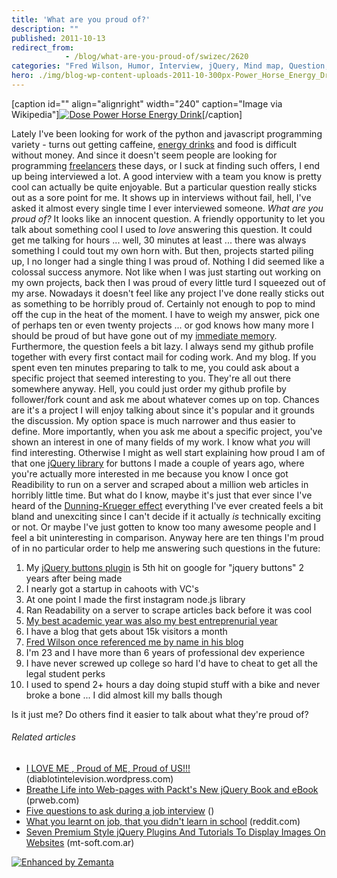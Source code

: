 ```yaml
---
title: 'What are you proud of?'
description: ""
published: 2011-10-13
redirect_from: 
            - /blog/what-are-you-proud-of/swizec/2620
categories: "Fred Wilson, Humor, Interview, jQuery, Mind map, Question, Uncategorized"
hero: ./img/blog-wp-content-uploads-2011-10-300px-Power_Horse_Energy_Drink3.jpg
---
```

\[caption id=&quot;&quot; align=&quot;alignright&quot; width=&quot;240&quot; caption=&quot;Image via Wikipedia&quot;][![Dose Power Horse Energy Drink](./img/blog-wp-content-uploads-2011-10-300px-Power_Horse_Energy_Drink3.jpg "Dose Power Horse Energy Drink")](http://commons.wikipedia.org/wiki/File:Power_Horse_Energy_Drink.jpg)\[/caption]

Lately I&#x27;ve been looking for work of the python and javascript programming variety - turns out getting caffeine, [energy drinks](http://en.wikipedia.org/wiki/Energy_drink "Energy drink") and food is difficult without money. And since it doesn&#x27;t seem people are looking for programming [freelancers](http://en.wikipedia.org/wiki/Freelancer "Freelancer") these days, or I suck at finding such offers, I end up being interviewed a lot. A good interview with a team you know is pretty cool can actually be quite enjoyable. But a particular question really sticks out as a sore point for me. It shows up in interviews without fail, hell, I&#x27;ve asked it almost every single time I ever interviewed someone. _What are you proud of?_ It looks like an innocent question. A friendly opportunity to let you talk about something cool I used to _love_ answering this question. It could get me talking for hours ... well, 30 minutes at least ... there was always something I could tout my own horn with. But then, projects started piling up, I no longer had a single thing I was proud of. Nothing I did seemed like a colossal success anymore. Not like when I was just starting out working on my own projects, back then I was proud of every little turd I squeezed out of my arse. Nowadays it doesn&#x27;t feel like any project I&#x27;ve done really sticks out as something to be horribly proud of. Certainly not enough to pop to mind off the cup in the heat of the moment. I have to weigh my answer, pick one of perhaps ten or even twenty projects ... or god knows how many more I should be proud of but have gone out of my [immediate memory](http://en.wikipedia.org/wiki/Working_memory "Working memory"). Furthermore, the question feels a bit lazy. I always send my github profile together with every first contact mail for coding work. And my blog. If you spent even ten minutes preparing to talk to me, you could ask about a specific project that seemed interesting to you. They&#x27;re all out there somewhere anyway. Hell, you could just order my github profile by follower/fork count and ask me about whatever comes up on top. Chances are it&#x27;s a project I will enjoy talking about since it&#x27;s popular and it grounds the discussion. My option space is much narrower and thus easier to define. More importantly, when you ask me about a specific project, you&#x27;ve shown an interest in one of many fields of my work. I know what _you_ will find interesting. Otherwise I might as well start explaining how proud I am of that one [jQuery library](http://jquery.com/ "JQuery") for buttons I made a couple of years ago, where you&#x27;re actually more interested in me because you know I once got Readibility to run on a server and scraped about a million web articles in horribly little time. But what do I know, maybe it&#x27;s just that ever since I&#x27;ve heard of the [Dunning-Krueger effect](http://en.wikipedia.org/wiki/Dunning%E2%80%93Kruger_effect "Dunning–Kruger effect") everything I&#x27;ve ever created feels a bit bland and unexciting since I can&#x27;t decide if it actually _is_ technically exciting or not. Or maybe I&#x27;ve just gotten to know too many awesome people and I feel a bit uninteresting in comparison. Anyway here are ten things I&#x27;m proud of in no particular order to help me answering such questions in the future:

1. My [jQuery buttons plugin](http://swizec.com/code/styledButton/) is 5th hit on google for &quot;jquery buttons&quot; 2 years after being made
2. I nearly got a startup in cahoots with VC&#x27;s
3. At one point I made the first instagram node.js library
4. Ran Readability on a server to scrape articles back before it was cool
5. [My best academic year was also my best entreprenurial year](http://swizec.com/blog/doing-a-startup-taught-me-the-value-of-staying-in-school/swizec/1819 "Doing a startup taught me the value of staying in school")
6. I have a blog that gets about 15k visitors a month
7. [Fred Wilson](http://www.avc.com/ "Fred Wilson")[ once referenced me by name in his blog](http://www.avc.com/a_vc/2010/09/ping.html)
8. I&#x27;m 23 and I have more than 6 years of professional dev experience
9. I have never screwed up college so hard I&#x27;d have to cheat to get all the legal student perks
10. I used to spend 2+ hours a day doing stupid stuff with a bike and never broke a bone ... I did almost kill my balls though

Is it just me? Do others find it easier to talk about what they&#x27;re proud of?

###### Related articles

- [I LOVE ME , Proud of ME, Proud of US!!!](http://diablotintelevision.wordpress.com/2011/09/06/i-love-me-proud-of-me-proud-of-us/) (diablotintelevision.wordpress.com)
- [Breathe Life into Web-pages with Packt&#x27;s New jQuery Book and eBook](http://www.prweb.com/releases/2011/10/prweb8856078.htm) (prweb.com)
- [Five questions to ask during a job interview](http://www.ksl.com?nid=148&amp;sid=16958094&amp;s_cid=rss-148) ()
- [What you learnt on job, that you didn&#x27;t learn in school](http://www.reddit.com/r/coding/comments/ksq7m/first_programming_job_what_did_you_learn_on_the/) (reddit.com)
- [Seven Premium Style jQuery Plugins And Tutorials To Display Images On Websites](http://www.mt-soft.com.ar/2011/10/12/seven-premium-style-jquery-plugins-and-tutorials-to-display-images-on-websites/) (mt-soft.com.ar)

[![Enhanced by Zemanta](http://img.zemanta.com/zemified_e.png?x-id=7de9171c-aa1f-48a7-a3c7-1deb4f49d342)](http://www.zemanta.com/ "Enhanced by Zemanta")